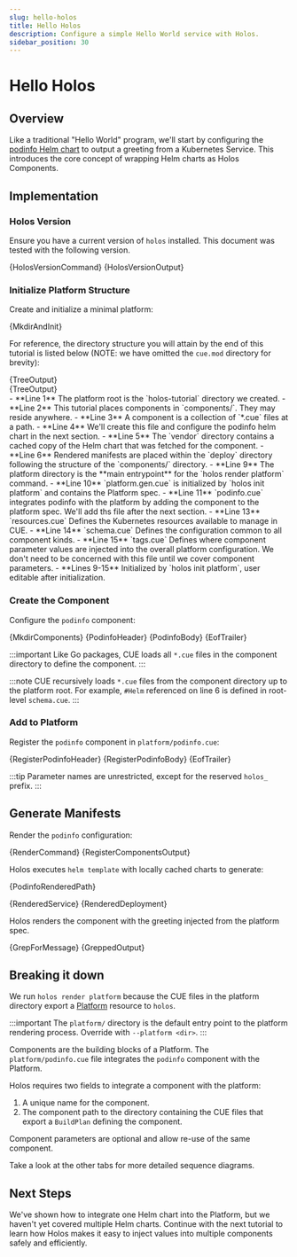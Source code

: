```yaml
---
slug: hello-holos
title: Hello Holos
description: Configure a simple Hello World service with Holos.
sidebar_position: 30
---
```



# Hello Holos

## Overview

Like a traditional "Hello World" program, we'll start by configuring the
[podinfo Helm chart][podinfo] to output a greeting from a Kubernetes Service.
This introduces the core concept of wrapping Helm charts as Holos Components.

## Implementation

### Holos Version

Ensure you have a current version of `holos` installed.  This document was
tested with the following version.


<CodeBlock language="bash">{HolosVersionCommand}</CodeBlock>
<CodeBlock language="txt">{HolosVersionOutput}</CodeBlock>

### Initialize Platform Structure

Create and initialize a minimal platform:


<CodeBlock language="bash">{MkdirAndInit}</CodeBlock>

For reference, the directory structure you will attain by the end of this tutorial
is listed below (NOTE: we have omitted the `cue.mod` directory for brevity):

<Tabs groupId="80D04C6A-BC83-44D0-95CC-CE01B439B159">
<TabItem value="tree" label="Tree">
<CodeBlock language="txt" showLineNumbers>{TreeOutput}</CodeBlock>
</TabItem>
<TabItem value="details" label="Details">
<div style={{display: "flex"}}>
<div>
<CodeBlock language="txt" showLineNumbers>{TreeOutput}</CodeBlock>
</div>
<div>
- **Line 1** The platform root is the `holos-tutorial` directory we created.
- **Line 2** This tutorial places components in `components/`.  They may reside
anywhere.
- **Line 3** A component is a collection of `*.cue` files at a path.
- **Line 4** We'll create this file and configure the podinfo helm chart in the
next section.
- **Line 5** The `vendor` directory contains a cached copy of the Helm chart that
was fetched for the component.
- **Line 6**  Rendered manifests are placed within the `deploy` directory following
the structure of the `components/` directory.
- **Line 9** The platform directory is the **main entrypoint** for the `holos
render platform` command.
- **Line 10** `platform.gen.cue` is initialized by `holos init platform` and
contains the Platform spec.
- **Line 11** `podinfo.cue` integrates podinfo with the platform by adding the
component to the platform spec.  We'll add ths file after the next section.
- **Line 13** `resources.cue` Defines the Kubernetes resources available to
manage in CUE.
- **Line 14** `schema.cue` Defines the configuration common to all component
kinds.
- **Line 15** `tags.cue` Defines where component parameter values are injected
into the overall platform configuration.  We don't need to be concerned with
this file until we cover component parameters.
- **Lines 9-15** Initialized by `holos init platform`, user editable after
initialization.
</div>
</div>
</TabItem>
</Tabs>

### Create the Component

Configure the `podinfo` component:


<CodeBlock language="bash">{MkdirComponents}</CodeBlock>
<CodeBlock language="bash">{PodinfoHeader}</CodeBlock>
<CodeBlock language="cue" showLineNumbers>{PodinfoBody}</CodeBlock>
<CodeBlock language="bash">{EofTrailer}</CodeBlock>

:::important
Like Go packages, CUE loads all `*.cue` files in the component directory to
define the component.
:::

:::note
CUE recursively loads `*.cue` files from the component directory up to the
platform root. For example, `#Helm` referenced on line 6 is defined in
root-level `schema.cue`.
:::

### Add to Platform

Register the `podinfo` component in `platform/podinfo.cue`:


<CodeBlock language="bash">{RegisterPodinfoHeader}</CodeBlock>
<CodeBlock language="cue" showLineNumbers>{RegisterPodinfoBody}</CodeBlock>
<CodeBlock language="bash">{EofTrailer}</CodeBlock>

:::tip
Parameter names are unrestricted, except for the reserved `holos_` prefix.
:::

## Generate Manifests

Render the `podinfo` configuration:


<Tabs groupId="E150C802-7162-4FBF-82A7-77D9ADAEE847">
  <TabItem value="command" label="Command">
    <CodeBlock language="bash">{RenderCommand}</CodeBlock>
  </TabItem>
  <TabItem value="output" label="Output">
    <CodeBlock language="txt">{RegisterComponentsOutput}</CodeBlock>
  </TabItem>
</Tabs>

Holos executes `helm template` with locally cached charts to generate:


<CodeBlock language="txt">{PodinfoRenderedPath}</CodeBlock>

<Tabs groupId="0E9C231D-D0E8-410A-A4A0-601842A086A6">
  <TabItem value="service" label="Service">
    <CodeBlock language="yaml" showLineNumbers>{RenderedService}</CodeBlock>
  </TabItem>
  <TabItem value="deployment" label="Deployment">
    <CodeBlock language="yaml" showLineNumbers>{RenderedDeployment}</CodeBlock>
  </TabItem>
</Tabs>

Holos renders the component with the greeting injected from the platform spec.


<CodeBlock language="bash">{GrepForMessage}</CodeBlock>
<CodeBlock language="yaml">{GreppedOutput}</CodeBlock>

## Breaking it down

We run `holos render platform` because the CUE files in the platform directory
export a [Platform] resource to `holos`.

:::important
The `platform/` directory is the default entry point to the platform rendering
process.  Override with `--platform <dir>`.
:::

Components are the building blocks of a Platform. The `platform/podinfo.cue`
file integrates the `podinfo` component with the Platform.

Holos requires two fields to integrate a component with the platform:

1. A unique name for the component.
2. The component path to the directory containing the CUE files that export a
`BuildPlan` defining the component.

Component parameters are optional and allow re-use of the same component.

<Tabs groupId="67C1EE71-3EA8-4568-9F6D-0072BA09FF12">
  <TabItem value="overview" label="Rendering Overview">
    Take a look at the other tabs for more detailed sequence diagrams.
    <RenderingOverview />
  </TabItem>
  <TabItem value="platform" label="Platform Sequence">
    <PlatformSequence />
  </TabItem>
  <TabItem value="component" label="Component Sequence">
    <ComponentSequence />
  </TabItem>
</Tabs>

## Next Steps

We've shown how to integrate one Helm chart into the Platform, but we haven't
yet covered multiple Helm charts. Continue with the next tutorial to learn how
Holos makes it easy to inject values into multiple components safely and
efficiently.

[podinfo]: https://github.com/stefanprodan/podinfo
[CUE Module]: https://cuelang.org/docs/reference/modules/
[CUE Tags]: https://cuelang.org/docs/howto/inject-value-into-evaluation-using-tag-attribute/
[Platform]: ../api/author.md#Platform
